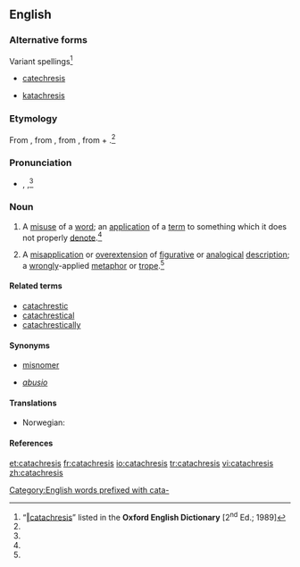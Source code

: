 {{wikipedia}}
==English==

===Alternative forms===
; Variant spellings<ref name="OED">“[http://dictionary.oed.com/cgi/entry/50034338 ‖catachresis]” listed in the '''Oxford English Dictionary''' [2<sup>nd</sup> Ed.; 1989]</ref>
{{top2}}
* [[catechresis]] {{qualifier|17 <sup>th</sup> century, obsolete, now a misspelling}}
{{mid2}}
* [[katachresis]] {{qualifier|17 <sup>th</sup> century}}
{{bottom}}

===Etymology===
From {{etyl|la|en}} {{term|catachresis|catachrēsis|lang=la}}, from {{etyl|grc|en}} {{term|sc=polytonic|κατάχρησις|tr=katakhrēsis||misuse (of a word)|lang=grc}}, from {{term|sc=polytonic|καταχρῆσθαι|tr=katakhrēsthai||to misuse|lang=grc}}, from {{term|sc=polytonic|κατά|tr=kata||pervertedly|lang=grc}} + {{term|sc=polytonic|χρῆσθαι|tr=khrēsthai||to use|lang=grc}}.<ref name="OED"/><!--from {{term|καταχράομαι||I misuse|tr=katakhraomai|lang=grc|sc=polytonic}}, from {{term|κατά||wastefully|tr=kata|lang=grc|sc=polytonic}} + {{term|χράω||I use|lang=grc|sc=polytonic}}.-->

===Pronunciation===
* {{a|RP}} {{enPR|kătəkrēʹsĭs}}, {{IPA|/kætəˈkɹiːsɪs/}},<ref name="OED"/> {{SAMPA|/k{t@"kr\i:sIs/}}

===Noun===
{{en-noun|catachreses}}

# A [[misuse]] of a [[word]]; an [[application]] of a [[term]] to something which it does not properly [[denote]].<ref name="OED"/>
# {{rhetoric}} A [[misapplication]] or [[overextension]] of [[figurative]] or [[analogical]] [[description]]; a [[wrong]]ly-applied [[metaphor]] or [[trope]].<ref name="OED"/>

====Related terms====
* [[catachrestic]]
* [[catachrestical]]
* [[catachrestically]]

====Synonyms====
* {{sense|misuse of a word}} [[misnomer]]
* {{sense|(rhetoric) bad metaphor or trope}} ''[[abusio]]''

====Translations====
{{trans-top|misuse of a word}}
* Norwegian: {{t-|no|katakrese|m}}
{{trans-mid}}
{{trans-bottom}}

{{trans-top|(''rhetoric'') bad metaphor or trope}}
{{trans-mid}}
{{trans-bottom}}

====References====
<references/>

[[Category:English words prefixed with cata-]]

[[et:catachresis]]
[[fr:catachresis]]
[[io:catachresis]]
[[tr:catachresis]]
[[vi:catachresis]]
[[zh:catachresis]]
